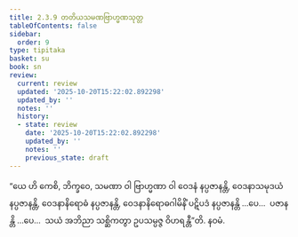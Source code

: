 ```yaml
---
title: 2.3.9 တတိယသမဏဗြာဟ္မဏသုတ္တ
tableOfContents: false
sidebar:
  order: 9
type: tipitaka
basket: su
book: sn
review:
  current: review
  updated: '2025-10-20T15:22:02.892298'
  updated_by: ''
  notes: ''
  history:
  - state: review
    date: '2025-10-20T15:22:02.892298'
    updated_by: ''
    notes: ''
    previous_state: draft
---
```



<DynamicBreadcrumb />


<ReviewStatus review={frontmatter.review} showDetails={true} />

<HypothesisAnnotation frontmatter={frontmatter} />

<Division number="277" book="sn" e="ch" v="18" p="321">

<Paragraph number="1218" book="sn">
“ယေ ဟိ ကေစိ, ဘိက္ခဝေ, သမဏာ ဝါ ဗြာဟ္မဏာ ဝါ ဝေဒနံ နပ္ပဇာနန္တိ, ဝေဒနာသမုဒယံ နပ္ပဇာနန္တိ, ဝေဒနာနိရောဓံ နပ္ပဇာနန္တိ, ဝေဒနာနိရောဓဂါမိနိံ ပဋိပဒံ နပ္ပဇာနန္တိ …ပေ…  ပဇာနန္တိ …ပေ…  သယံ အဘိညာ သစ္ဆိကတွာ ဥပသမ္ပဇ္ဇ ဝိဟရန္တီ”တိ.

</Paragraph>
</Division>

<Paragraph number="1219" type="center" book="sn">
နဝမံ.
</Paragraph>